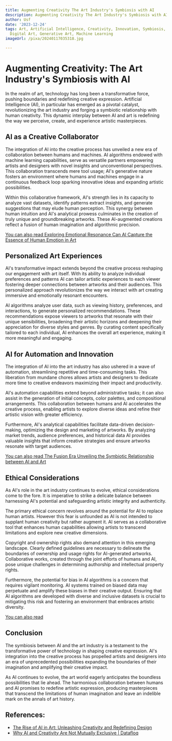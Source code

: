```yaml
---
title: Augmenting Creativity The Art Industry's Symbiosis with AI
description: Augmenting Creativity The Art Industry's Symbiosis with AI
author: Usf
date: '2023-12-24'
tags: Art, Artificial Intelligence, Creativity, Innovation, Symbiosis, Technology,
  Digital Art, Generative Art, Machine Learning
imageUrl: /pixa/20240117035318.jpg

---
```

# Augmenting Creativity: The  Art Industry's Symbiosis with AI

In the realm of art, technology has  long been a transformative force, pushing boundaries and redefining creative expression. Artificial Intelligence (AI), in particular has emerged as a pivotal catalyst, revolutionizing the art industry and forging a symbiotic relationship with human creativity. This dynamic  interplay between AI and art is redefining the way we perceive, create, and  experience artistic masterpieces.

## AI as a Creative Collaborator

The integration of AI into the creative process has unveiled  a new era of collaboration between humans and machines. AI algorithms endowed with machine learning capabilities,  serve as versatile  partners empowering artists and designers with novel  insights and unconventional perspectives.  This  collaboration transcends mere tool  usage; AI's generative nature fosters an environment where humans and  machines engage  in a continuous  feedback loop sparking innovative  ideas and expanding  artistic possibilities.

Within this collaborative framework, AI's strength lies in its  capacity to analyze vast datasets, identify patterns extract  insights, and generate suggestions that may elude human  perception. This synergy between human intuition and AI's analytical prowess culminates in the  creation of truly  unique and groundbreaking artworks.  These AI-augmented creations reflect a fusion of human imagination and algorithmic precision.

[You can also read Exploring Emotional Resonance Can AI Capture the Essence of Human Emotion in Art](Exploring%20Emotional%20Resonance%20Can%20AI%20Capture%20the%20Essence%20of%20Human%20Emotion%20in%20Art)


## Personalized Art Experiences

AI's transformative impact extends beyond the  creative process reshaping our engagement with  art itself. With its  ability to analyze individual preferences and patterns AI can tailor artistic experiences to each  viewer fostering deeper connections  between artworks and their audiences. This personalized approach revolutionizes  the way  we interact with art creating immersive and emotionally resonant encounters.

AI algorithms analyze user data, such as viewing history, preferences, and interactions, to generate personalized recommendations.  These recommendations expose  viewers  to artworks that resonate with  their unique sensibilities, broadening their artistic horizons and deepening their appreciation for diverse styles and genres. By curating content specifically tailored to each individual, AI enhances the overall art experience, making it more meaningful and engaging.

## AI for Automation and  Innovation

The integration of AI  into the art industry has also ushered in a wave of automation, streamlining  repetitive and time-consuming tasks. This liberation from mundane chores allows artists and designers to dedicate more time to creative endeavors maximizing their impact  and productivity.

AI's automation  capabilities extend beyond administrative tasks; it  can also assist in the generation of initial concepts, color palettes, and compositional arrangements. This  collaboration between humans  and AI accelerates the creative process, enabling artists to explore diverse ideas and refine their artistic vision with greater efficiency.

Furthermore, AI's analytical capabilities facilitate data-driven decision-making, optimizing the design and marketing  of  artworks. By analyzing market trends, audience preferences, and historical data AI provides valuable insights that inform creative strategies  and ensure artworks resonate with target audiences.

[You  can also read The Fusion Era Unveiling the Symbiotic Relationship between AI and Art](The%20Fusion%20Era%20Unveiling%20the%20Symbiotic%20Relationship%20between%20AI%20and%20Art)


## Ethical Considerations

As AI's role in  the art industry continues to evolve, ethical considerations come to the  fore. It is imperative to strike a delicate balance between harnessing AI's potential and safeguarding artistic integrity  and authenticity.

The primary ethical concern revolves around the potential for AI to replace human  artists. However this  fear  is unfounded as AI is not intended to supplant human creativity but rather augment it. AI serves as a collaborative tool that enhances human capabilities allowing artists to transcend limitations and explore new creative dimensions.

Copyright and ownership rights also  demand attention in  this emerging landscape. Clearly defined guidelines are necessary to delineate the boundaries of ownership and usage rights for AI-generated artworks. Collaborative works, created through the joint efforts  of  humans and AI, pose unique challenges in determining authorship and  intellectual property rights.

Furthermore, the potential for bias in AI algorithms is a concern that requires  vigilant monitoring. AI systems trained on biased data may perpetuate and amplify these biases  in their creative  output. Ensuring that AI algorithms  are developed with  diverse and inclusive datasets is crucial to  mitigating this risk and fostering an  environment that embraces  artistic diversity.

[You  can also read ]()


## Conclusion

The symbiosis between AI and the art industry is a testament to the transformative  power of technology in shaping creative expression.  AI's integration into the creative  process has propelled artists  and designers into an era of  unprecedented possibilities expanding the boundaries of their imagination and amplifying  their creative impact.

As AI continues to evolve, the art  world  eagerly  anticipates the boundless possibilities that lie ahead. The harmonious collaboration  between humans and AI promises to redefine artistic expression, producing masterpieces that transcend the limitations of human imagination and leave an indelible mark on the annals of art history.

## References:
- [The Rise of AI in Art: Unleashing Creativity and Redefining Design](https://www.linkedin.com/pulse/rise-ai-art-unleashing-creativity-redefining-design-tim-meyer)
- [Why AI and Creativity Are Not Mutually Exclusive | Datafloq](https://datafloq.com/read/why-ai-and-creativity-are-not-mutually-exclusive/)

